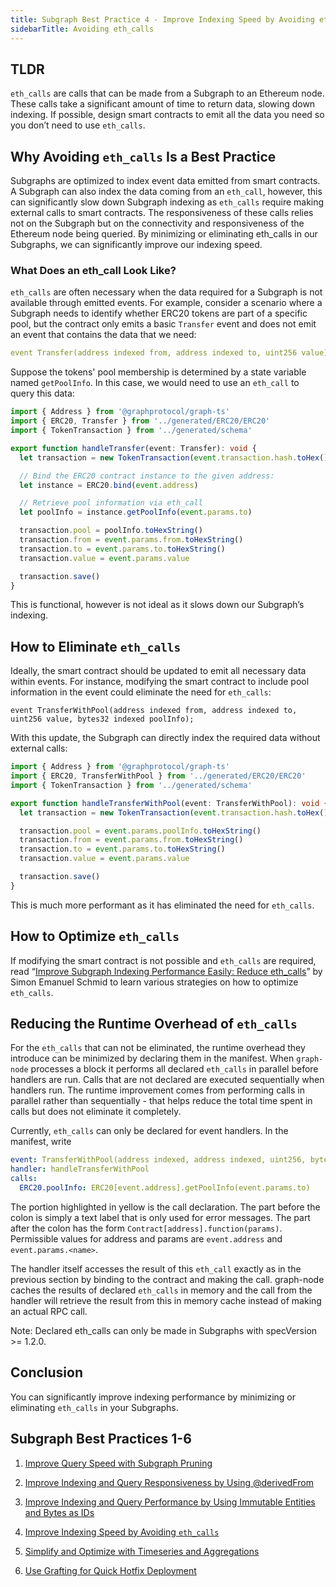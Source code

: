 ```yaml
---
title: Subgraph Best Practice 4 - Improve Indexing Speed by Avoiding eth_calls
sidebarTitle: Avoiding eth_calls
---
```


## TLDR

`eth_calls` are calls that can be made from a Subgraph to an Ethereum node. These calls take a significant amount of time to return data, slowing down indexing. If possible, design smart contracts to emit all the data you need so you don’t need to use `eth_calls`.

## Why Avoiding `eth_calls` Is a Best Practice

Subgraphs are optimized to index event data emitted from smart contracts. A Subgraph can also index the data coming from an `eth_call`, however, this can significantly slow down Subgraph indexing as `eth_calls` require making external calls to smart contracts. The responsiveness of these calls relies not on the Subgraph but on the connectivity and responsiveness of the Ethereum node being queried. By minimizing or eliminating eth_calls in our Subgraphs, we can significantly improve our indexing speed.

### What Does an eth_call Look Like?

`eth_calls` are often necessary when the data required for a Subgraph is not available through emitted events. For example, consider a scenario where a Subgraph needs to identify whether ERC20 tokens are part of a specific pool, but the contract only emits a basic `Transfer` event and does not emit an event that contains the data that we need:

```yaml
event Transfer(address indexed from, address indexed to, uint256 value);
```

Suppose the tokens' pool membership is determined by a state variable named `getPoolInfo`. In this case, we would need to use an `eth_call` to query this data:

```typescript
import { Address } from '@graphprotocol/graph-ts'
import { ERC20, Transfer } from '../generated/ERC20/ERC20'
import { TokenTransaction } from '../generated/schema'

export function handleTransfer(event: Transfer): void {
  let transaction = new TokenTransaction(event.transaction.hash.toHex())

  // Bind the ERC20 contract instance to the given address:
  let instance = ERC20.bind(event.address)

  // Retrieve pool information via eth_call
  let poolInfo = instance.getPoolInfo(event.params.to)

  transaction.pool = poolInfo.toHexString()
  transaction.from = event.params.from.toHexString()
  transaction.to = event.params.to.toHexString()
  transaction.value = event.params.value

  transaction.save()
}
```

This is functional, however is not ideal as it slows down our Subgraph’s indexing.

## How to Eliminate `eth_calls`

Ideally, the smart contract should be updated to emit all necessary data within events. For instance, modifying the smart contract to include pool information in the event could eliminate the need for `eth_calls`:

```
event TransferWithPool(address indexed from, address indexed to, uint256 value, bytes32 indexed poolInfo);
```

With this update, the Subgraph can directly index the required data without external calls:

```typescript
import { Address } from '@graphprotocol/graph-ts'
import { ERC20, TransferWithPool } from '../generated/ERC20/ERC20'
import { TokenTransaction } from '../generated/schema'

export function handleTransferWithPool(event: TransferWithPool): void {
  let transaction = new TokenTransaction(event.transaction.hash.toHex())

  transaction.pool = event.params.poolInfo.toHexString()
  transaction.from = event.params.from.toHexString()
  transaction.to = event.params.to.toHexString()
  transaction.value = event.params.value

  transaction.save()
}
```

This is much more performant as it has eliminated the need for `eth_calls`.

## How to Optimize `eth_calls`

If modifying the smart contract is not possible and `eth_calls` are required, read “[Improve Subgraph Indexing Performance Easily: Reduce eth_calls](https://thegraph.com/blog/improve-subgraph-performance-reduce-eth-calls/)” by Simon Emanuel Schmid to learn various strategies on how to optimize `eth_calls`.

## Reducing the Runtime Overhead of `eth_calls`

For the `eth_calls` that can not be eliminated, the runtime overhead they introduce can be minimized by declaring them in the manifest. When `graph-node` processes a block it performs all declared `eth_calls` in parallel before handlers are run. Calls that are not declared are executed sequentially when handlers run. The runtime improvement comes from performing calls in parallel rather than sequentially - that helps reduce the total time spent in calls but does not eliminate it completely.

Currently, `eth_calls` can only be declared for event handlers. In the manifest, write

```yaml
event: TransferWithPool(address indexed, address indexed, uint256, bytes32 indexed)
handler: handleTransferWithPool
calls:
  ERC20.poolInfo: ERC20[event.address].getPoolInfo(event.params.to)
```

The portion highlighted in yellow is the call declaration. The part before the colon is simply a text label that is only used for error messages. The part after the colon has the form `Contract[address].function(params)`. Permissible values for address and params are `event.address` and `event.params.<name>`.

The handler itself accesses the result of this `eth_call` exactly as in the previous section by binding to the contract and making the call. graph-node caches the results of declared `eth_calls` in memory and the call from the handler will retrieve the result from this in memory cache instead of making an actual RPC call.

Note: Declared eth_calls can only be made in Subgraphs with specVersion >= 1.2.0.

## Conclusion

You can significantly improve indexing performance by minimizing or eliminating `eth_calls` in your Subgraphs.

## Subgraph Best Practices 1-6

1. [Improve Query Speed with Subgraph Pruning](/subgraphs/best-practices/pruning/)

2. [Improve Indexing and Query Responsiveness by Using @derivedFrom](/subgraphs/best-practices/derivedfrom/)

3. [Improve Indexing and Query Performance by Using Immutable Entities and Bytes as IDs](/subgraphs/best-practices/immutable-entities-bytes-as-ids/)

4. [Improve Indexing Speed by Avoiding `eth_calls`](/subgraphs/best-practices/avoid-eth-calls/)

5. [Simplify and Optimize with Timeseries and Aggregations](/subgraphs/best-practices/timeseries/)

6. [Use Grafting for Quick Hotfix Deployment](/subgraphs/best-practices/grafting-hotfix/)
